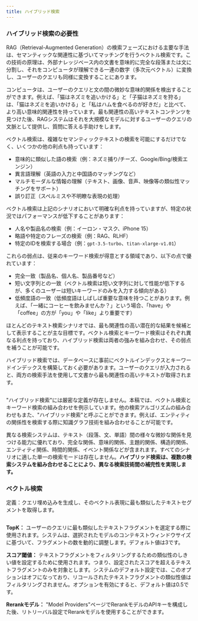 ```yaml
---
title: ハイブリッド検索
---
```



### ハイブリッド検索の必要性

RAG（Retrieval-Augmented Generation）の検索フェーズにおける主要な手法は、セマンティックな関連性に基づいてマッチングを行うベクトル検索です。この技術の原理は、外部ナレッジベース内の文書を意味的に完全な段落または文に分割し、それをコンピュータが理解できる一連の数字（多次元ベクトル）に変換し、ユーザーのクエリも同様に変換することにあります。

コンピュータは、ユーザーのクエリと文の間の微妙な意味的関係を検出することができます。例えば、「猫はネズミを追いかける」と「子猫はネズミを狩る」は、「猫はネズミを追いかける」と「私はハムを食べるのが好きだ」と比べて、より高い意味的関連性を持っています。最も関連性の高いテキストコンテンツを見つけた後、RAGシステムはそれを大規模なモデルに対するユーザーのクエリの文脈として提供し、質問に答える手助けをします。

ベクトル検索は、複雑なセマンティックテキストの検索を可能にするだけでなく、いくつかの他の利点も持っています：

* 意味的に類似した語の検索（例：ネズミ捕り/チーズ、Google/Bing/検索エンジン）
* 異言語理解（英語の入力と中国語のマッチングなど）
* マルチモーダルな情報の理解（テキスト、画像、音声、映像等の類似性マッチングをサポート）
* 誤り訂正（スペルミスや不明瞭な表現の処理）

ベクトル検索は上記のシナリオにおいて明確な利点を持っていますが、特定の状況ではパフォーマンスが低下することがあります：

* 人名や製品名の検索（例：イーロン・マスク、iPhone 15）
* 略語や特定のフレーズの検索（例：RAG、RLHF）
* 特定のIDを検索する場合（例：`gpt-3.5-turbo`、`titan-xlarge-v1.01`）

これらの弱点は、従来のキーワード検索が得意とする領域であり、以下の点で優れています：

* 完全一致（製品名、個人名、製品番号など）
* 短い文字列との一致（ベクトル検索は短い文字列に対して性能が低下するが、多くのユーザーは短いキーワードのみを入力する傾向がある）
* 低頻度語の一致（低頻度語はしばしば重要な意味を持つことがあります。例えば、「一緒にコーヒーを飲みませんか？」という場合、「have」や「coffee」の方が「you」や「like」より重要です）

ほとんどのテキスト検索シナリオでは、最も関連性の高い潜在的な結果を候補として表示することが主な目標です。ベクトル検索とキーワード検索はそれぞれ異なる利点を持っており、ハイブリッド検索は両者の強みを組み合わせ、その弱点を補うことが可能です。

ハイブリッド検索では、データベースに事前にベクトルインデックスとキーワードインデックスを構築しておく必要があります。ユーザーのクエリが入力されると、両方の検索手法を使用して文書から最も関連性の高いテキストが取得されます。

<img
src="https://assets-docs.dify.ai/dify-enterprise-mintlify/jp/learn-more/extended-reading/retrieval-augment/16818764adc7c9e7bfbe4be8fb3fd6ee.png"
className="mx-auto"
alt=""
/>

"ハイブリッド検索"には厳密な定義が存在しません。本稿では、ベクトル検索とキーワード検索の組み合わせを例示しています。他の検索アルゴリズムの組み合わせもまた、"ハイブリッド検索"と呼ぶことができます。例えば、エンティティの関係性を検索する際に知識グラフ技術を組み合わせることが可能です。

異なる検索システムは、テキスト（段落、文、単語）間の様々な微妙な関係を見つける能力に優れており、完全な関係、意味的関係、主題的関係、構造的関係、エンティティ関係、時間的関係、イベント関係などが含まれます。すべてのシナリオに適した単一の検索モードは存在しません。**ハイブリッド検索は、複数の検索システムを組み合わせることにより、異なる検索技術間の補完性を実現します。**

### ベクトル検索

定義：クエリ埋め込みを生成し、そのベクトル表現に最も類似したテキストセグメントを取得します。

<img
src="https://assets-docs.dify.ai/dify-enterprise-mintlify/jp/learn-more/extended-reading/retrieval-augment/d9f6c540579ffa7833c8e8fecab13470.png"
className="mx-auto"
alt=""
/>

**TopK：** ユーザーのクエリに最も類似したテキストフラグメントを選定する際に使用されます。システムは、選択されたモデルのコンテキストウィンドウサイズに基づいて、フラグメントの数を動的に調整します。デフォルト値は3です。

**スコア閾値：** テキストフラグメントをフィルタリングするための類似性のしきい値を設定するために使用されます。つまり、設定されたスコアを超えるテキストフラグメントのみを対象とします。システムのデフォルト設定では、このオプションはオフになっており、リコールされたテキストフラグメントの類似性値はフィルタリングされません。オプションを有効にすると、デフォルト値は0.5です。

**Rerankモデル：** "Model Providers"ページでRerankモデルのAPIキーを構成した後、リトリーバル設定でRerankモデルを使用することができます。
